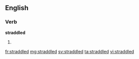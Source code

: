 ==English==

===Verb===
'''straddled'''

# {{present participle of|straddle}}

[[fr:straddled]]
[[mg:straddled]]
[[sv:straddled]]
[[ta:straddled]]
[[vi:straddled]]